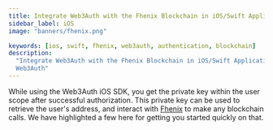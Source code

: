 ```yaml
---
title: Integrate Web3Auth with the Fhenix Blockchain in iOS/Swift Applications
sidebar_label: iOS
image: "banners/fhenix.png"

keywords: [ios, swift, fhenix, web3auth, authentication, blockchain]
description:
  "Integrate Web3Auth with the Fhenix Blockchain in iOS/Swift Applications | Documentation -
  Web3Auth"
---
```



<SEO
  title="Integrate Web3Auth with the Fhenix Blockchain in iOS/Swift Applications"
  description="Integrate Web3Auth with the Fhenix Blockchain in iOS/Swift Applications | Documentation - Web3Auth"
  image="https://web3auth.io/docs/banners/fhenix.png"
  slug="/connect-blockchain/evm/fhenix/ios"
/>

While using the Web3Auth iOS SDK, you get the private key within the user scope after successful
authorization. This private key can be used to retrieve the user's address, and interact with
[Fhenix](https://fhenix.io/) to make any blockchain calls. We have highlighted a few here for
getting you started quickly on that.

<EVMInteraction />
